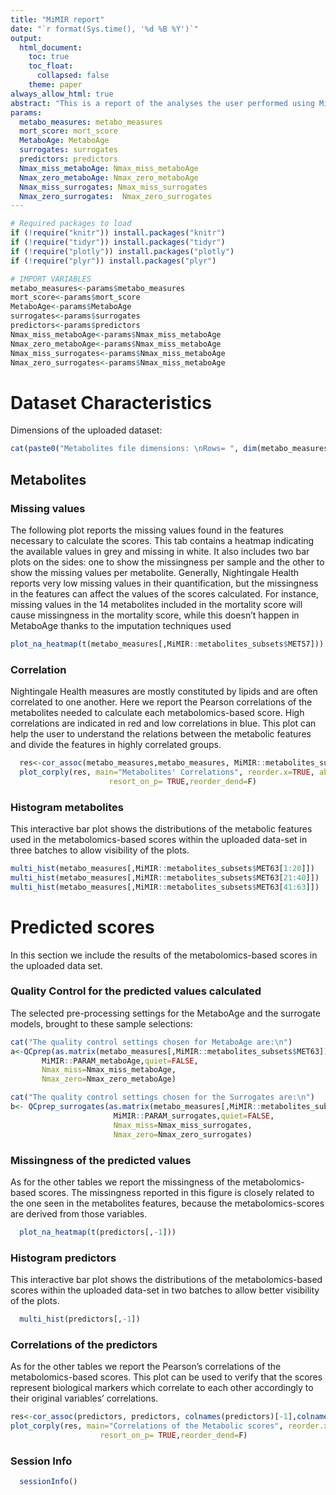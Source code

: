 ```yaml
---
title: "MiMIR report"
date: "`r format(Sys.time(), '%d %B %Y')`"
output:
  html_document:
    toc: true
    toc_float:
      collapsed: false
    theme: paper
always_allow_html: true
abstract: "This is a report of the analyses the user performed using MiMIR (Metabolomics-based Models for Imputing Risk), a toolbox enabling data exploration and easy projection of the pre-trained metabolic models developed using Nightingale Health 1H-NMR metabolomics data. With this report you will be able to easily retrieve the pre-processing steps followed and the most useful evaluations of the application. You chose the report without information about the accuracies of the scores on the uploaded dataset."
params:
  metabo_measures: metabo_measures
  mort_score: mort_score
  MetaboAge: MetaboAge
  surrogates: surrogates
  predictors: predictors
  Nmax_miss_metaboAge: Nmax_miss_metaboAge
  Nmax_zero_metaboAge: Nmax_zero_metaboAge
  Nmax_miss_surrogates: Nmax_miss_surrogates
  Nmax_zero_surrogates:  Nmax_zero_surrogates
---
```


```r
# Required packages to load
if (!require("knitr")) install.packages("knitr")
if (!require("tidyr")) install.packages("tidyr")
if (!require("plotly")) install.packages("plotly")
if (!require("plyr")) install.packages("plyr")
```

```r
# IMPORT VARIABLES
metabo_measures<-params$metabo_measures
mort_score<-params$mort_score
MetaboAge<-params$MetaboAge
surrogates<-params$surrogates
predictors<-params$predictors
Nmax_miss_metaboAge<-params$Nmax_miss_metaboAge
Nmax_zero_metaboAge<-params$Nmax_miss_metaboAge
Nmax_miss_surrogates<-params$Nmax_miss_metaboAge
Nmax_zero_surrogates<-params$Nmax_miss_metaboAge
```

# Dataset Characteristics
Dimensions of the uploaded dataset:
```r
cat(paste0("Metabolites file dimensions: \nRows= ", dim(metabo_measures)[1], ", Columns= ", dim(metabo_measures)[2]),"\nAll the necessary metabolites were found available!")
```

## Metabolites
### Missing values
The following plot reports the missing values found in the features necessary to calculate the scores. This tab contains a heatmap indicating the available values in grey and missing in white. It also includes two bar plots on the sides: one to show the missingness per sample and the other to show the missing values per metabolite.
Generally, Nightingale Health reports very low missing values in their quantification, but the missingness in the features can affect the values of the scores calculated. For instance, missing values in the 14 metabolites included in the mortality score will cause missingness in the mortality score, while this doesn't happen in MetaboAge thanks to the imputation techniques used
```r
plot_na_heatmap(t(metabo_measures[,MiMIR::metabolites_subsets$MET57]))
```

### Correlation
Nightingale Health measures are mostly constituted by lipids and are often correlated to one another. Here we report the Pearson correlations of the metabolites needed to calculate each metabolomics-based score. High correlations are indicated in red and low correlations in blue. This plot can help the user to understand the relations between the metabolic features and divide the features in highly correlated groups.
```r
  res<-cor_assoc(metabo_measures,metabo_measures, MiMIR::metabolites_subsets$MET57, MiMIR::metabolites_subsets$MET57)
  plot_corply(res, main="Metabolites' Correlations", reorder.x=TRUE, abs=F, 
                      resort_on_p= TRUE,reorder_dend=F)
```

### Histogram metabolites
This interactive bar plot shows the distributions of the metabolic features used in the metabolomics-based scores within the uploaded data-set in three batches to allow visibility of the plots.
```r
multi_hist(metabo_measures[,MiMIR::metabolites_subsets$MET63[1:20]])
multi_hist(metabo_measures[,MiMIR::metabolites_subsets$MET63[21:40]])
multi_hist(metabo_measures[,MiMIR::metabolites_subsets$MET63[41:63]])
```

# Predicted scores
In this section we include the results of the metabolomics-based scores in the uploaded data set.

### Quality Control for the predicted values calculated
The selected pre-processing settings for the MetaboAge and the surrogate models, brought to these sample selections:
```r
cat("The quality control settings chosen for MetaboAge are:\n")
a<-QCprep(as.matrix(metabo_measures[,MiMIR::metabolites_subsets$MET63]),
       MiMIR::PARAM_metaboAge,quiet=FALSE,
       Nmax_miss=Nmax_miss_metaboAge,
       Nmax_zero=Nmax_zero_metaboAge)

cat("The quality control settings chosen for the Surrogates are:\n")
b<- QCprep_surrogates(as.matrix(metabo_measures[,MiMIR::metabolites_subsets$MET63]),
                       MiMIR::PARAM_surrogates,quiet=FALSE,
                       Nmax_miss=Nmax_miss_surrogates,
                       Nmax_zero=Nmax_zero_surrogates)

```


### Missingness of the predicted values
As for the other tables we report the missingness of the metabolomics-based scores.
The missingness reported in this figure is closely related to the one seen in the metabolites features, because the metabolomics-scores are derived from those variables.
```r
  plot_na_heatmap(t(predictors[,-1]))
```

### Histogram predictors
This interactive bar plot shows the distributions of the metabolomics-based scores within the uploaded data-set in two batches to allow better visibility of the plots.
```r
  multi_hist(predictors[,-1])
```

### Correlations of the predictors
As for the other tables we report the Pearson's correlations of the metabolomics-based scores. This plot can be used to verify that the scores represent biological markers which correlate to each other accordingly to their original variables' correlations.
```r
res<-cor_assoc(predictors, predictors, colnames(predictors)[-1],colnames(predictors)[-1])
plot_corply(res, main="Correlations of the Metabolic scores", reorder.x=TRUE, abs=F,
                    resort_on_p= TRUE,reorder_dend=F)
```

### Session Info
```r
  sessionInfo()
```
